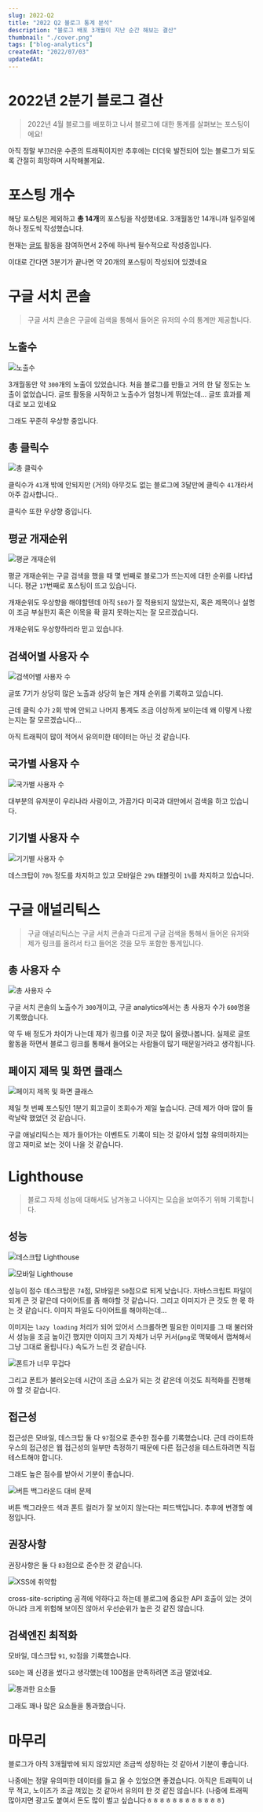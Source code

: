 ```yaml
---
slug: 2022-Q2
title: "2022 Q2 블로그 통계 분석"
description: "블로그 배포 3개월이 지난 순간 해보는 결산"
thumbnail: "./cover.png"
tags: ["blog-analytics"]
createdAt: "2022/07/03"
updatedAt:
---
```


# 2022년 2분기 블로그 결산

> 2022년 4월 블로그를 배포하고 나서 블로그에 대한 통계를 살펴보는 포스팅이에요!

아직 정말 부끄러운 수준의 트래픽이지만 추후에는 더더욱 발전되어 있는 블로그가 되도록 간절히 희망하며 시작해볼게요.

# 포스팅 개수

해당 포스팅은 제외하고 **총 14개**의 포스팅을 작성했네요.
3개월동안 14개니까 일주일에 하나 정도씩 작성했습니다.

현재는 [글또](https://junghyeonsu-dev.vercel.app/posts/Geultto-7th-commitment) 활동을 참여하면서 2주에 하나씩 필수적으로 작성중입니다.

이대로 간다면 3분기가 끝나면 약 20개의 포스팅이 작성되어 있겠네요

# 구글 서치 콘솔

> 구글 서치 콘솔은 구글에 검색을 통해서 들어온 유저의 수의 통계만 제공합니다.

## 노출수

![노출수](./1.png)

3개월동안 약 `300`개의 노출이 있었습니다.
처음 블로그를 만들고 거의 한 달 정도는 노출이 없었습니다.
글또 활동을 시작하고 노출수가 엄청나게 뛰었는데... 글또 효과를 제대로 보고 있네요

그래도 꾸준히 우상향 중입니다.

## 총 클릭수

![총 클릭수](./2.png)

클릭수가 `41`개 밖에 안되지만 (거의) 아무것도 없는 블로그에 3달만에 클릭수 `41`개라서 아주 감사합니다..

클릭수 또한 우상향 중입니다.

## 평균 개재순위

![평균 개재순위](./3.png)

평균 개재순위는 구글 검색을 했을 때 몇 번째로 블로그가 뜨는지에 대한 순위를 나타냅니다. 평균 `17`번째로 포스팅이 뜨고 있습니다.

개재순위도 우상향을 해야할텐데 아직 `SEO`가 잘 적용되지 않았는지, 혹은 제목이나 설명이 조금 부실한지 혹은 이목을 확 끌지 못하는지는 잘 모르겠습니다.

개재순위도 우상향하리라 믿고 있습니다.

## 검색어별 사용자 수

![검색어별 사용자 수](./4.png)

글또 7기가 상당히 많은 노출과 상당히 높은 개재 순위를 기록하고 있습니다.

근데 클릭 수가 `2`회 밖에 안되고 나머지 통계도 조금 이상하게 보이는데 왜 이렇게 나왔는지는 잘 모르겠습니다...

아직 트래픽이 많이 적어서 유의미한 데이터는 아닌 것 같습니다.

## 국가별 사용자 수

![국가별 사용자 수](./5.png)

대부분의 유저분이 우리나라 사람이고, 가끔가다 미국과 대만에서 검색을 하고 있습니다.

## 기기별 사용자 수

![기기별 사용자 수](./6.png)

데스크탑이 `70%` 정도를 차지하고 있고 모바일은 `29%` 태블릿이 `1%`를 차지하고 있습니다.

# 구글 애널리틱스

> 구글 애널리틱스는 구글 서치 콘솔과 다르게 구글 검색을 통해서 들어온 유저와 제가 링크를 올려서 타고 들어온 것을 모두 포함한 통계입니다.

## 총 사용자 수

![총 사용자 수](./7.png)

구글 서치 콘솔의 노출수가 `300`개이고, 구글 analytics에서는 총 사용자 수가 `600`명을 기록했습니다.

약 두 배 정도가 차이가 나는데 제가 링크를 이곳 저곳 많이 올렸나봅니다. 실제로 글또 활동을 하면서 블로그 링크를 통해서 들어오는 사람들이 많기 때문일거라고 생각됩니다.

## 페이지 제목 및 화면 클래스

![페이지 제목 및 화면 클래스](./8.png)

제일 첫 번째 포스팅인 1분기 회고글이 조회수가 제일 높습니다. 근데 제가 아마 많이 들락날락 했었던 것 같습니다.

구글 애널리틱스는 제가 들어가는 이벤트도 기록이 되는 것 같아서 엄청 유의미하지는 않고 재미로 보는 것이 나을 것 같습니다.

# Lighthouse

> 블로그 자체 성능에 대해서도 남겨놓고 나아지는 모습을 보여주기 위해 기록합니다.

## 성능

![데스크탑 Lighthouse](./9.png)

![모바일 Lighthouse](./10.png)

성능이 점수 데스크탑은 `74`점, 모바일은 `50`점으로 되게 낮습니다. 자바스크립트 파일이 되게 큰 것 같은데 다이어트를 좀 해야할 것 같습니다.
그리고 이미지가 큰 것도 한 몫 하는 것 같습니다. 이미지 파일도 다이어트를 해야하는데...

이미지는 `lazy loading` 처리가 되어 있어서 스크롤하면 필요한 이미지를 그 때 불러와서 성능을 조금 높이긴 했지만 이미지 크기 자체가 너무 커서(`png`로 맥북에서 캡쳐해서 그냥 그대로 올립니다.) 속도가 느린 것 같습니다.

![폰트가 너무 무겁다](./11.png)

그리고 폰트가 불러오는데 시간이 조금 소요가 되는 것 같은데 이것도 최적화를 진행해야 할 것 같습니다.

## 접근성

접근성은 모바일, 데스크탑 둘 다 `97`점으로 준수한 점수를 기록했습니다. 근데 라이트하우스의 접근성은 웹 접근성의 일부만 측정하기 때문에 다른 접근성을 테스트하려면 직접 테스트해야 합니다.

그래도 높은 점수를 받아서 기분이 좋습니다.

![버튼 백그라운드 대비 문제](./12.png)

버튼 백그라운드 색과 폰트 컬러가 잘 보이지 않는다는 피드백입니다. 추후에 변경할 예정입니다.

## 권장사항

권장사항은 둘 다 `83`점으로 준수한 것 같습니다.

![XSS에 취약함](./13.png)

cross-site-scripting 공격에 약하다고 하는데 블로그에 중요한 API 호출이 있는 것이 아니라 크게 위험해 보이진 않아서 우선순위가 높은 것 같진 않습니다.

## 검색엔진 최적화

모바일, 데스크탑 `91`, `92`점을 기록했습니다.

`SEO`는 꽤 신경을 썼다고 생각헀는데 100점을 만족하려면 조금 멀었네요.

![통과한 요소들](./14.png)

그래도 꽤나 많은 요소들을 통과했습니다.

# 마무리

블로그가 아직 3개월밖에 되지 않았지만 조금씩 성장하는 것 같아서 기분이 좋습니다.

나중에는 정말 유의미한 데이터를 들고 올 수 있었으면 좋겠습니다. 아직은 트래픽이 너무 적고, 노이즈가 조금 껴있는 것 같아서 유의미 한 것 같진 않습니다. (나중에 트래픽 많아지면 광고도 붙여서 돈도 많이 벌고 싶습니다ㅎㅎㅎㅎㅎㅎㅎㅎㅎㅎㅎㅎ)
